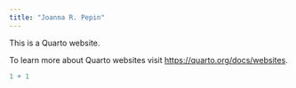 ```yaml
---
title: "Joanna R. Pepin"
---
```


This is a Quarto website.

To learn more about Quarto websites visit <https://quarto.org/docs/websites>.

```r
1 + 1
```
